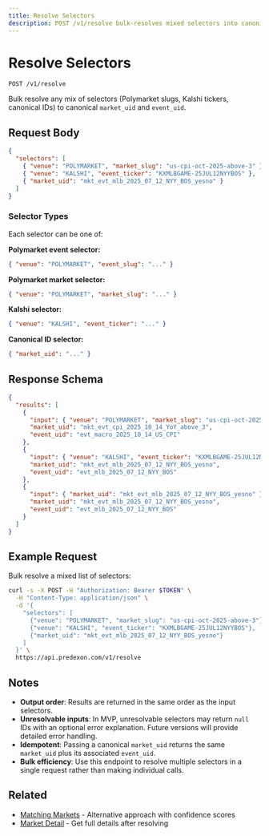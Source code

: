 ```yaml
---
title: Resolve Selectors
description: POST /v1/resolve bulk-resolves mixed selectors into canonical market and event IDs.
---
```


# Resolve Selectors

```
POST /v1/resolve
```

Bulk resolve any mix of selectors (Polymarket slugs, Kalshi tickers, canonical IDs) to canonical `market_uid` and `event_uid`.

## Request Body

```json
{
  "selectors": [
    { "venue": "POLYMARKET", "market_slug": "us-cpi-oct-2025-above-3" },
    { "venue": "KALSHI", "event_ticker": "KXMLBGAME-25JUL12NYYBOS" },
    { "market_uid": "mkt_evt_mlb_2025_07_12_NYY_BOS_yesno" }
  ]
}
```

### Selector Types

Each selector can be one of:

**Polymarket event selector:**
```json
{ "venue": "POLYMARKET", "event_slug": "..." }
```

**Polymarket market selector:**
```json
{ "venue": "POLYMARKET", "market_slug": "..." }
```

**Kalshi selector:**
```json
{ "venue": "KALSHI", "event_ticker": "..." }
```

**Canonical ID selector:**
```json
{ "market_uid": "..." }
```

## Response Schema

```json
{
  "results": [
    {
      "input": { "venue": "POLYMARKET", "market_slug": "us-cpi-oct-2025-above-3" },
      "market_uid": "mkt_evt_cpi_2025_10_14_YoY_above_3",
      "event_uid": "evt_macro_2025_10_14_US_CPI"
    },
    {
      "input": { "venue": "KALSHI", "event_ticker": "KXMLBGAME-25JUL12NYYBOS" },
      "market_uid": "mkt_evt_mlb_2025_07_12_NYY_BOS_yesno",
      "event_uid": "evt_mlb_2025_07_12_NYY_BOS"
    },
    {
      "input": { "market_uid": "mkt_evt_mlb_2025_07_12_NYY_BOS_yesno" },
      "market_uid": "mkt_evt_mlb_2025_07_12_NYY_BOS_yesno",
      "event_uid": "evt_mlb_2025_07_12_NYY_BOS"
    }
  ]
}
```

## Example Request

Bulk resolve a mixed list of selectors:

```bash
curl -s -X POST -H "Authorization: Bearer $TOKEN" \
  -H "Content-Type: application/json" \
  -d '{
    "selectors": [
      {"venue": "POLYMARKET", "market_slug": "us-cpi-oct-2025-above-3"},
      {"venue": "KALSHI", "event_ticker": "KXMLBGAME-25JUL12NYYBOS"},
      {"market_uid": "mkt_evt_mlb_2025_07_12_NYY_BOS_yesno"}
    ]
  }' \
  https://api.predexon.com/v1/resolve
```

## Notes

- **Output order**: Results are returned in the same order as the input selectors.
- **Unresolvable inputs**: In MVP, unresolvable selectors may return `null` IDs with an optional error explanation. Future versions will provide detailed error handling.
- **Idempotent**: Passing a canonical `market_uid` returns the same `market_uid` plus its associated `event_uid`.
- **Bulk efficiency**: Use this endpoint to resolve multiple selectors in a single request rather than making individual calls.

## Related

- [Matching Markets](/pages/discovery/matching) - Alternative approach with confidence scores
- [Market Detail](/pages/discovery/market-detail) - Get full details after resolving
